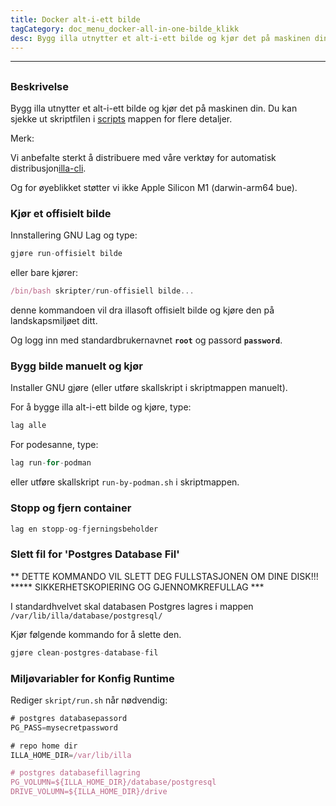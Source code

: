 ```yaml
---
title: Docker alt-i-ett bilde
tagCategory: doc_menu_docker-all-in-one-bilde_klikk
desc: Bygg illa utnytter et alt-i-ett bilde og kjør det på maskinen din.
---
```


* * *

## <Heading hidden>Docker alt-i-ett bilde</Heading>

### Beskrivelse

Bygg illa utnytter et alt-i-ett bilde og kjør det på maskinen din. Du kan sjekke ut skriptfilen i [scripts](https://github.com/illacloud/deploy-illa-manually/blob/main/docker/scripts) mappen for flere detaljer.

Merk:

Vi anbefalte sterkt å distribuere med våre verktøy for automatisk distribusjon[illa-cli](https://github.com/illacloud/illa).

Og for øyeblikket støtter vi ikke Apple Silicon M1 (darwin-arm64 bue).

### Kjør et offisielt bilde

Innstallering GNU Lag og type:

```jsx
gjøre run-offisielt bilde
```

eller bare kjører:

```jsx
/bin/bash skripter/run-offisiell bilde...
```

denne kommandoen vil dra illasoft offisielt bilde og kjøre den på landskapsmiljøet ditt.

Og logg inn med standardbrukernavnet **`root`** og passord **`password`**.

### Bygg bilde manuelt og kjør

Installer GNU gjøre (eller utføre skallskript i skriptmappen manuelt).

For å bygge illa alt-i-ett bilde og kjøre, type:

```jsx
lag alle
```

For podesanne, type:

```jsx
lag run-for-podman
```

eller utføre skallskript `run-by-podman.sh` i skriptmappen.

### Stopp og fjern container

```jsx
lag en stopp-og-fjerningsbeholder
```

### Slett fil for 'Postgres Database Fil'

** DETTE KOMMANDO VIL SLETT DEG FULLSTASJONEN OM DINE DISK!!! \*\*\*** SIKKERHETSKOPIERING OG GJENNOMKREFULLAG \*\*\*

I standardhvelvet skal databasen Postgres lagres i mappen `/var/lib/illa/database/postgresql/`

Kjør følgende kommando for å slette den.

```jsx
gjøre clean-postgres-database-fil
```

### Miljøvariabler for Konfig Runtime

Rediger `skript/run.sh` når nødvendig:

```jsx
# postgres databasepassord
PG_PASS=mysecretpassword

# repo home dir
ILLA_HOME_DIR=/var/lib/illa

# postgres databasefillagring
PG_VOLUMN=${ILLA_HOME_DIR}/database/postgresql
DRIVE_VOLUMN=${ILLA_HOME_DIR}/drive
```
